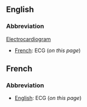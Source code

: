 ==English==

===Abbreviation===

[[Electrocardiogram]]

*[[French]]: ECG (''on this page'')

==French==

===Abbreviation===
*[[English]]: ECG (''on this page'')